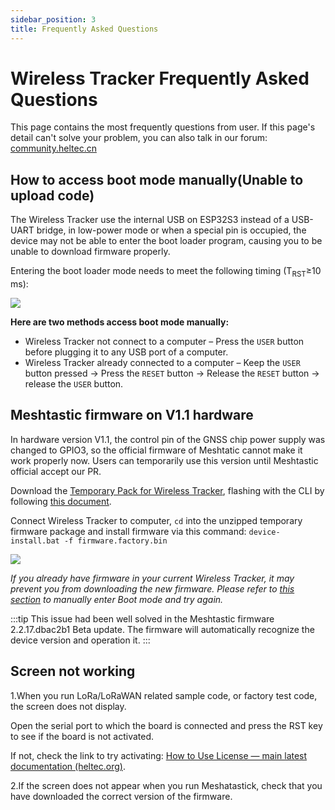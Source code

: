 ```yaml
---
sidebar_position: 3
title: Frequently Asked Questions
---
```

# Wireless Tracker Frequently Asked Questions



This page contains the most frequently questions from user. If this page's detail can't solve your problem, you can also talk in our forum: [community.heltec.cn](http://community.heltec.cn/)

## How to access boot mode manually(Unable to upload code)

The Wireless Tracker use the internal USB on ESP32S3 instead of a USB-UART bridge, in low-power mode or when a special pin is occupied, the device may not be able to enter the boot loader program, causing you to be unable to download firmware properly.

Entering the boot loader mode needs to meet the following timing (T<sub>RST</sub>≥10 ms):

![](img/frequently_asked_questions/01.png)

**Here are two methods access boot mode manually:**

- Wireless Tracker not connect to a computer – Press the `USER` button before plugging it to any USB port of a computer.
- Wireless Tracker already connected to a computer – Keep the `USER` button pressed → Press the `RESET` button → Release the `RESET` button → release the `USER` button.

## Meshtastic firmware on V1.1 hardware

In hardware version V1.1, the control pin of the GNSS chip power supply was changed to GPIO3, so the official firmware of Meshtatic cannot make it work properly now. Users can temporarily use this version until Meshtastic official accept our PR.

Download the [Temporary Pack for Wireless Tracker](https://resource.heltec.cn/download/Meshtastic/firmware-2.2.15.31c4693-temp.zip), flashing with the CLI by following [this document](https://meshtastic.org/docs/getting-started/flashing-firmware/esp32/cli-script).

Connect Wireless Tracker to computer, `cd` into the unzipped temporary firmware package and install firmware via this command: `device-install.bat -f firmware.factory.bin`

![](img/frequently_asked_questions/02.png)

*If you already have firmware in your current Wireless Tracker, it may prevent you from downloading the new firmware. Please refer to [this section](https://docs.heltec.cn/en/node/esp32/wireless_tracker/frequently_asked_questions.html#how-to-access-boot-mode-manually) to manually enter Boot mode and try again.*

:::tip
This issue had been well solved in the Meshtastic firmware 2.2.17.dbac2b1 Beta update. The firmware will automatically recognize the device version and operation it.
:::

## Screen not working
1.When you run LoRa/LoRaWAN related sample code, or factory test code, the screen does not display. 

Open the serial port to which the board is connected and press the RST key to see if the board is not activated.

If not, check the link to try activating: [How to Use License — main latest documentation (heltec.org)](https://docs.heltec.org/general/how_to_use_license.html).

2.If the screen does not appear when you run Meshatastick, check that you have downloaded the correct version of the firmware.
